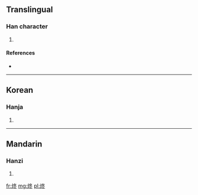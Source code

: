 ==Translingual==

===Han character===
{{Han char|rn=86|rad=火|as=05|sn=9|four=9783<sub>3</sub>|canj=火竹水卜 (FHEY)}}

# {{defn|Han|sort=火05}}

====References====
* {{Han ref|kx=0669.030|dkj=18962|dj=1078.080|hdz=32196.110|uh=70B5|ud=28853|bh=CFB5|bd=53173}}

----

==Korean==

===Hanja===
{{ko-hanja|hangeul=동|eumhun=|rv=dong|mr=tong|y=tong}}

# {{defn|lang=ko|sort=火05}}

----

==Mandarin==

===Hanzi===
{{cmn-hanzi|pin=[[tōng]] ([[tong1]])|wg=t'ung<sup>1</sup>}}

# {{defn|lang=cmn|sort=火05}}

[[fr:炵]]
[[mg:炵]]
[[pl:炵]]